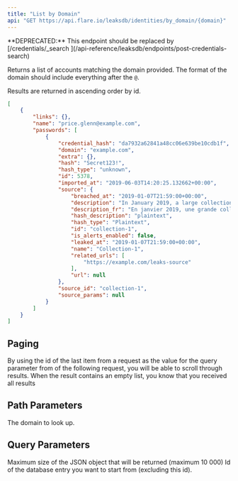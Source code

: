 ```yaml
---
title: "List by Domain"
api: "GET https://api.flare.io/leaksdb/identities/by_domain/{domain}"
---
```


<Warning>
**DEPRECATED:** This endpoint should be replaced by
[/credentials/_search <Icon icon="code" size={16} />](/api-reference/leaksdb/endpoints/post-credentials-search)
</Warning>


<GatedAccessFeatureAstp />

Returns a list of accounts matching the domain provided.
The format of the domain should include everything after the `@`.

Results are returned in ascending order by id.

<ResponseExample>

```json Response Example
[
    {
        "links": {},
        "name": "price.glenn@example.com",
        "passwords": [
            {
                "credential_hash": "da7932a62841a48cc06e639be10cdb1f",
                "domain": "example.com",
                "extra": {},
                "hash": "Secret123!",
                "hash_type": "unknown",
                "id": 5378,
                "imported_at": "2019-06-03T14:20:25.132662+00:00",
                "source": {
                    "breached_at": "2019-01-07T21:59:00+00:00",
                    "description": "In January 2019, a large collection of credential stuffing lists (combinations of email addresses and passwords used to hijack accounts on other services) was discovered being distributed on a popular hacking forum. The data contained almost 2.7 billion records including 773 million unique email addresses alongside passwords those addresses had used on other breached services.",
                    "description_fr": "En janvier 2019, une grande collection de listes de bourrage d'identifiants (combinaisons d'adresses \u00e9lectroniques et de mots de passe utilis\u00e9s pour prendre contr\u00f4le de comptes sur d'autres services) a \u00e9t\u00e9 diffus\u00e9e sur un forum de piratage populaire. Les donn\u00e9es contenaient pr\u00e8s de 2,7 milliards d'enregistrements, dont 773 millions d'adresses \u00e9lectroniques uniques aux c\u00f4t\u00e9s de mots de passe que ces adresses avaient utilis\u00e9s sur d'autres services ayant subi des br\u00e8ches de donn\u00e9es.",
                    "hash_description": "plaintext",
                    "hash_type": "Plaintext",
                    "id": "collection-1",
                    "is_alerts_enabled": false,
                    "leaked_at": "2019-01-07T21:59:00+00:00",
                    "name": "Collection-1",
                    "related_urls": [
                        "https://example.com/leaks-source"
                    ],
                    "url": null
                },
                "source_id": "collection-1",
                "source_params": null
            }
        ]
    }
]
```

</ResponseExample>

## Paging

By using the id of the last item from a request as the value for the query parameter from of the following request, you will be able to scroll through results.
When the result contains an empty list, you know that you received all results

## Path Parameters

<ParamField path="domain" type="string" required>
  The domain to look up.
</ParamField>

## Query Parameters

<ParamField query="size" type="number">
  Maximum size of the JSON object that will be returned (maximum 10 000) 
</ParamField>

<ParamField query="from" type="number">
  Id of the database entry you want to start from (excluding this id).
</ParamField>
